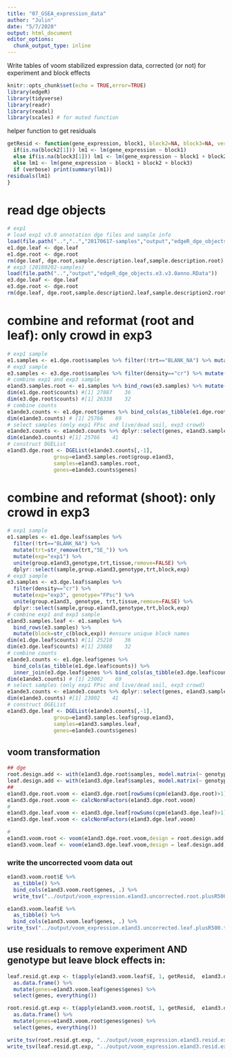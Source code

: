 ```yaml
---
title: "07_GSEA_expression_data"
author: "Julin"
date: "5/7/2020"
output: html_document
editor_options: 
  chunk_output_type: inline
---
```


Write tables of voom stabilized expression data, corrected (or not) for experiment and block effects


```r
knitr::opts_chunk$set(echo = TRUE,error=TRUE)
library(edgeR)
library(tidyverse)
library(readr)
library(readxl)
library(scales) # for muted function
```


helper function to get residuals
```r
getResid <- function(gene_expression, block1, block2=NA, block3=NA, verbose = FALSE) { #
  if(is.na(block2[1])) lm1 <- lm(gene_expression ~ block1)
  else if(is.na(block3[1])) lm1 <- lm(gene_expression ~ block1 + block2)
  else lm1 <- lm(gene_expression ~ block1 + block2 + block3)
  if (verbose) print(summary(lm1))
residuals(lm1)
}
```

# read dge objects 
```r
# exp1 
# load exp1 v3.0 annotation dge files and sample info
load(file.path("..","..","20170617-samples","output","edgeR_dge_objects.e1.v3.0anno.RData"))
e1.dge.leaf <- dge.leaf
e1.dge.root <- dge.root
rm(dge.leaf, dge.root,sample.description.leaf,sample.description.root)
# exp3 (20180202-samples)
load(file.path("..","output","edgeR_dge_objects.e3.v3.0anno.RData"))
e3.dge.leaf <- dge.leaf
e3.dge.root <- dge.root
rm(dge.leaf, dge.root,sample.description2.leaf,sample.description2.root)
```

# combine and reformat (root and leaf):  only crowd in exp3
```r
# exp1 sample
e1.samples <- e1.dge.root$samples %>% filter(!trt=="BLANK_NA") %>% mutate(trt=str_remove(trt,"5E_")) %>% mutate(exp="exp1") %>% unite(group.e1and3,genotype,trt,tissue,remove=FALSE) %>% dplyr::select(sample,group.e1and3,genotype,trt,block,exp)
# exp3 sample
e3.samples <- e3.dge.root$samples %>% filter(density=="cr") %>% mutate(exp="exp3", genotype="FPsc") %>% unite(group.e1and3, genotype,trt,tissue,remove=FALSE) %>% dplyr::select(sample,group.e1and3,genotype,trt,block,exp)
# combine exp1 and exp3 sample
e1and3.samples.root <- e1.samples %>% bind_rows(e3.samples) %>% mutate(block=str_c(block,exp)) #ensure unique block names
dim(e1.dge.root$counts) #[1] 27887    36
dim(e3.dge.root$counts) #[1] 26338    32 
# combine counts
e1ande3.counts <- e1.dge.root$genes %>% bind_cols(as_tibble(e1.dge.root$counts)) %>% inner_join(e3.dge.root$genes %>% bind_cols(as_tibble(e3.dge.root$counts)),by="genes")
dim(e1ande3.counts) # [1] 25766    69
# select samples (only exp1 FPsc and live/dead soil, exp3 crowd)
e1ande3.counts <- e1ande3.counts %>% dplyr::select(genes, e1and3.samples.root$sample)
dim(e1ande3.counts) #[1] 25766    41
# construct DGEList
e1and3.dge.root <- DGEList(e1ande3.counts[,-1],
               group=e1and3.samples.root$group.e1and3,
               samples=e1and3.samples.root,
               genes=e1ande3.counts$genes)
```

# combine and reformat (shoot): only crowd in exp3
```r
# exp1 sample
e1.samples <- e1.dge.leaf$samples %>% 
  filter(!trt=="BLANK_NA") %>% 
  mutate(trt=str_remove(trt,"5E_")) %>% 
  mutate(exp="exp1") %>% 
  unite(group.e1and3,genotype,trt,tissue,remove=FALSE) %>% 
  dplyr::select(sample,group.e1and3,genotype,trt,block,exp)
# exp3 sample
e3.samples <- e3.dge.leaf$samples %>% 
  filter(density=="cr") %>% 
  mutate(exp="exp3", genotype="FPsc") %>% 
  unite(group.e1and3, genotype, trt,tissue,remove=FALSE) %>%
  dplyr::select(sample,group.e1and3,genotype,trt,block,exp)
# combine exp1 and exp3 sample
e1and3.samples.leaf <- e1.samples %>% 
  bind_rows(e3.samples) %>% 
  mutate(block=str_c(block,exp)) #ensure unique block names
dim(e1.dge.leaf$counts) #[1] 25210    36
dim(e3.dge.leaf$counts) #[1] 23888    32 
# combine counts
e1ande3.counts <- e1.dge.leaf$genes %>% 
  bind_cols(as_tibble(e1.dge.leaf$counts)) %>%
  inner_join(e3.dge.leaf$genes %>% bind_cols(as_tibble(e3.dge.leaf$counts)),by="genes")
dim(e1ande3.counts) # [1] 23002    69
# select samples (only exp1 FPsc and live/dead soil, exp3 crowd)
e1ande3.counts <- e1ande3.counts %>% dplyr::select(genes, e1and3.samples.leaf$sample)
dim(e1ande3.counts) #[1] 23002    41
# construct DGEList
e1and3.dge.leaf <- DGEList(e1ande3.counts[,-1],
               group=e1and3.samples.leaf$group.e1and3,
               samples=e1and3.samples.leaf,
               genes=e1ande3.counts$genes)
```

## voom transformation
```r
## dge
root.design.add <- with(e1and3.dge.root$samples, model.matrix(~ genotype + trt  + exp))
leaf.design.add <- with(e1and3.dge.leaf$samples, model.matrix(~ genotype + trt  + exp))
## 
e1and3.dge.root.voom <- e1and3.dge.root[rowSums(cpm(e1and3.dge.root)>1) >= 6,,keep.lib.sizes=FALSE]
e1and3.dge.root.voom <- calcNormFactors(e1and3.dge.root.voom)
#
e1and3.dge.leaf.voom <- e1and3.dge.leaf[rowSums(cpm(e1and3.dge.leaf)>1) >= 6,,keep.lib.sizes=FALSE]
e1and3.dge.leaf.voom <- calcNormFactors(e1and3.dge.leaf.voom)

#
e1and3.voom.root <- voom(e1and3.dge.root.voom,design = root.design.add, block = e1and3.dge.root.voom$samples$block)
e1and3.voom.leaf <- voom(e1and3.dge.leaf.voom,design = leaf.design.add, block = e1and3.dge.leaf.voom$samples$block)
```

### write the uncorrected voom data out
```r
e1and3.voom.root$E %>% 
  as_tibble() %>%
  bind_cols(e1and3.voom.root$genes, .) %>%
  write_tsv("../output/voom_expression.e1and3.uncorrected.root.plusR500.txt.gz")

e1and3.voom.leaf$E %>% 
  as_tibble() %>%
  bind_cols(e1and3.voom.leaf$genes, .) %>%
write_tsv("../output/voom_expression.e1and3.uncorrected.leaf.plusR500.txt.gz")
```

## use residuals to remove experiment AND genotype but leave block effects in:
```r

leaf.resid.gt.exp <- t(apply(e1and3.voom.leaf$E, 1, getResid,  e1and3.dge.leaf$samples$exp, e1and3.dge.leaf$samples$genotype)) %>%
  as.data.frame() %>%
  mutate(genes=e1and3.voom.leaf$genes$genes) %>%
  select(genes, everything())

root.resid.gt.exp <- t(apply(e1and3.voom.root$E, 1, getResid,  e1and3.dge.root$samples$exp, e1and3.dge.root$samples$genotype )) %>%
  as.data.frame() %>%
  mutate(genes=e1and3.voom.root$genes$genes) %>%
  select(genes, everything())

write_tsv(root.resid.gt.exp, "../output/voom_expression.e1and3.resid.exp_gt.root.plusR500.txt.gz")
write_tsv(leaf.resid.gt.exp, "../output/voom_expression.e1and3.resid.exp_gt.leaf.plusR500.txt.gz")

```

